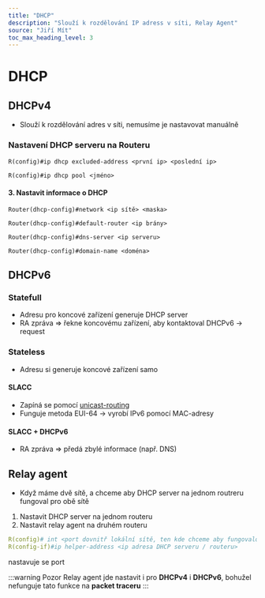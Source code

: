 ```yaml
---
title: "DHCP"
description: "Slouží k rozdělování IP adress v síti, Relay Agent"
source: "Jiří Mít"
toc_max_heading_level: 3
---
```


# DHCP

## DHCPv4
* Slouží k rozdělování adres v síti, nemusíme je nastavovat manuálně

### Nastavení DHCP serveru na Routeru 
```cisco title="1. Vyloučit adresy, které nechceme aby poskytoval (adresy routerů, serverů, switchů…)"
R(config)#ip dhcp excluded-address <první ip> <poslední ip>
```
```cisco title="2. Pojmenovat DHCP"
R(config)#ip dhcp pool <jméno>
```
#### 3. Nastavit informace o DHCP
```cisco title="Síť, které přiřazuje rozsah"
Router(dhcp-config)#network <ip sítě> <maska>
```
```cisco title="Defaultní bránu"
Router(dhcp-config)#default-router <ip brány>
```
```cisco title="DNS server"
Router(dhcp-config)#dns-server <ip serveru>
```
```cisco title="Doménové jméno"
Router(dhcp-config)#domain-name <doména>
```

## DHCPv6
### Statefull
* Adresu pro koncové zařízení generuje DHCP server
* RA zpráva => řekne koncovému zařízení, aby kontaktoval DHCPv6 -> request

### Stateless
* Adresu si generuje koncové zařízení samo

#### SLACC
* Zapíná se pomocí [unicast-routing](../ip_adresy/IPv6#nastavovnání-ipv6)
* Funguje metoda EUI-64 -> vyrobí IPv6 pomocí MAC-adresy

#### SLACC + DHCPv6
* RA zpráva => předá zbylé informace (např. DNS)

## Relay agent
* Když máme dvě sítě, a chceme aby DHCP server na jednom routreru fungoval pro obě sítě

1. Nastavit DHCP server na jednom routeru 
2. Nastavit relay agent na druhém routeru
```yml
R(config)# int <port dovnitř lokální sítě, ten kde chceme aby fungovalo dhcp>
R(config-if)#ip helper-address <ip adresa DHCP serveru / routeru>
```

nastavuje se port

:::warning Pozor
Relay agent jde nastavit i pro **DHCPv4** i **DHCPv6**, bohužel nefunguje tato funkce na **packet traceru**
::: 

